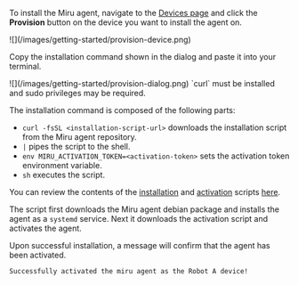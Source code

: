 
To install the Miru agent, navigate to the [Devices page](https://configs.miruml.com/devices) and 
click the **Provision** button on the device you want to install the agent on.

<Frame>
   ![](/images/getting-started/provision-device.png)
</Frame>

Copy the installation command shown in the dialog and paste it into your terminal.

<Frame>
    ![](/images/getting-started/provision-dialog.png)
</Frame>

<Note>
`curl` must be installed and sudo privileges may be required. 
</Note>

The installation command is composed of the following parts:

- `curl -fsSL <installation-script-url>` downloads the installation script from the Miru agent repository.
- `|` pipes the script to the shell.
- `env MIRU_ACTIVATION_TOKEN=<activation-token>` sets the activation token environment variable.
- `sh` executes the script.

You can review the contents of the [installation](https://github.com/miruml/agent/blob/main/scripts/install/deb-install.sh) and [activation](https://github.com/miruml/agent/blob/main/scripts/install/activate.sh) scripts [here](https://github.com/miruml/agent/tree/main/scripts/install).

The script first downloads the Miru agent debian package and installs the agent as a `systemd` service. Next it downloads the activation script and activates the agent.

Upon successful installation, a message will confirm that the agent has been activated.

```bash
Successfully activated the miru agent as the Robot A device!
```